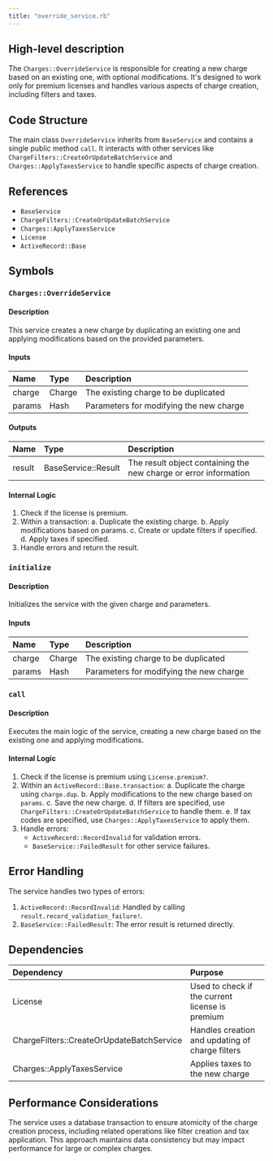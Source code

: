 ```yaml
---
title: "override_service.rb"
---
```


## High-level description
The `Charges::OverrideService` is responsible for creating a new charge based on an existing one, with optional modifications. It's designed to work only for premium licenses and handles various aspects of charge creation, including filters and taxes.

## Code Structure
The main class `OverrideService` inherits from `BaseService` and contains a single public method `call`. It interacts with other services like `ChargeFilters::CreateOrUpdateBatchService` and `Charges::ApplyTaxesService` to handle specific aspects of charge creation.

## References
- `BaseService`
- `ChargeFilters::CreateOrUpdateBatchService`
- `Charges::ApplyTaxesService`
- `License`
- `ActiveRecord::Base`

## Symbols

### `Charges::OverrideService`
#### Description
This service creates a new charge by duplicating an existing one and applying modifications based on the provided parameters.

#### Inputs
| Name | Type | Description |
|:-----|:-----|:------------|
| charge | Charge | The existing charge to be duplicated |
| params | Hash | Parameters for modifying the new charge |

#### Outputs
| Name | Type | Description |
|:-----|:-----|:------------|
| result | BaseService::Result | The result object containing the new charge or error information |

#### Internal Logic
1. Check if the license is premium.
2. Within a transaction:
   a. Duplicate the existing charge.
   b. Apply modifications based on params.
   c. Create or update filters if specified.
   d. Apply taxes if specified.
3. Handle errors and return the result.

### `initialize`
#### Description
Initializes the service with the given charge and parameters.

#### Inputs
| Name | Type | Description |
|:-----|:-----|:------------|
| charge | Charge | The existing charge to be duplicated |
| params | Hash | Parameters for modifying the new charge |

### `call`
#### Description
Executes the main logic of the service, creating a new charge based on the existing one and applying modifications.

#### Internal Logic
1. Check if the license is premium using `License.premium?`.
2. Within an `ActiveRecord::Base.transaction`:
   a. Duplicate the charge using `charge.dup`.
   b. Apply modifications to the new charge based on `params`.
   c. Save the new charge.
   d. If filters are specified, use `ChargeFilters::CreateOrUpdateBatchService` to handle them.
   e. If tax codes are specified, use `Charges::ApplyTaxesService` to apply them.
3. Handle errors:
   - `ActiveRecord::RecordInvalid` for validation errors.
   - `BaseService::FailedResult` for other service failures.

## Error Handling
The service handles two types of errors:
1. `ActiveRecord::RecordInvalid`: Handled by calling `result.record_validation_failure!`.
2. `BaseService::FailedResult`: The error result is returned directly.

## Dependencies
| Dependency | Purpose |
|:-----------|:--------|
| License | Used to check if the current license is premium |
| ChargeFilters::CreateOrUpdateBatchService | Handles creation and updating of charge filters |
| Charges::ApplyTaxesService | Applies taxes to the new charge |

## Performance Considerations
The service uses a database transaction to ensure atomicity of the charge creation process, including related operations like filter creation and tax application. This approach maintains data consistency but may impact performance for large or complex charges.